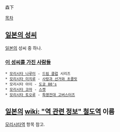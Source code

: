 森下

[[목차]]

== [[일본의 성씨]] ==
[[일본]]의 성씨 중 하나.

=== [[동성|이 성씨를 가진 사람들]] ===
 * [[모리시타 나루미]] - [[드림 클럽]] 시리즈
 * [[모리시타 미치루]] - [[사랑과 선거와 초콜릿]]
 * 모리시타 아이 - [[도쿄 80's]]
 * [[모리시타 코마]] - [[스켓]]
 * [[모리시타 토오루]] - [[특명전대 고버스터즈]]


== [[일본]]의 [[wiki: "역 관련 정보" 철도역]] 이름 ==
[[모리시타역]] 항목 참고.
